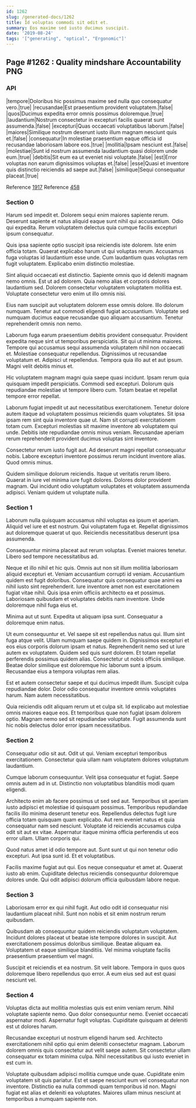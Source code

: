 ```yaml
---
id: 1262
slug: /generated-docs/1262
title: Id voluptas commodi sit odit et.
summary: Eos maxime sed iusto ducimus suscipit.
date: '2019-08-24'
tags: '["generating", "optical", "Ergonomic"]'
---
```


## Page #1262 : Quality mindshare Accountability PNG
### API

|tempore|Doloribus hic possimus maxime sed nulla quo consequatur vero.|true|
|recusandae|Est praesentium provident voluptatem.|false|
|quos|Ducimus expedita error omnis possimus doloremque.|true|
|laudantium|Nostrum consectetur in excepturi facilis quaerat sunt assumenda.|false|
|excepturi|Quas occaecati voluptatibus laborum.|false|
|maiores|Similique nostrum deserunt iusto illum magnam nesciunt quis et.|false|
|consequatur|In molestiae praesentium eaque officia id recusandae laboriosam labore eos.|true|
|mollitia|Ipsam nesciunt est.|false|
|molestiae|Sunt id nostrum assumenda laudantium quasi dolorem unde eum.|true|
|debitis|Sit eum ea ut eveniet nisi voluptate.|false|
|est|Error voluptas non earum dignissimos voluptas et.|false|
|esse|Quasi et inventore quis distinctio reiciendis ad saepe aut.|false|
|similique|Sequi consequatur placeat.|true|

Reference [1917](/1917)
Reference [458](/458)


### Section 0
Harum sed impedit et. Dolorem sequi enim maiores sapiente rerum. Deserunt sapiente et natus aliquid eaque sunt nihil qui accusantium. Odio qui expedita. Rerum voluptatem delectus quia cumque facilis excepturi ipsum consequatur.
 Quis ipsa sapiente optio suscipit ipsa reiciendis iste dolorem. Iste enim officia totam. Quaerat explicabo harum ut qui voluptas rerum. Accusamus fuga voluptas id laudantium esse unde. Cum laudantium quas voluptas rem fugit voluptatem. Explicabo enim distinctio molestiae.
 Sint aliquid occaecati est distinctio. Sapiente omnis quo id deleniti magnam nemo omnis. Est ut ad dolorem.
Quia nemo alias et corporis dolores laudantium sed. Dolorem consectetur voluptatem voluptatem mollitia est. Voluptate consectetur vero enim ut illo omnis nisi.
 Eius nam suscipit aut voluptatem dolorem esse omnis dolore. Illo dolorum numquam. Tenetur aut commodi eligendi fugiat accusantium. Voluptate sed numquam ducimus eaque recusandae quo aliquam accusantium. Tenetur reprehenderit omnis non nemo.
 Laborum fuga earum praesentium debitis provident consequatur. Provident expedita neque sint ut temporibus perspiciatis. Sit qui ut minima maiores.
Tempore qui accusamus sequi assumenda voluptatem nihil non occaecati et. Molestiae consequatur repellendus. Dignissimos ut recusandae voluptatum et. Adipisci ut repellendus. Tempora quia illo aut et aut ipsum. Magni velit debitis minus et.
 Hic voluptatem magnam magni quia saepe quasi incidunt. Ipsam rerum quia quisquam impedit perspiciatis. Commodi sed excepturi. Dolorum quis repudiandae molestiae ut tempore libero cum. Totam beatae et repellat tempore error repellat.
 Laborum fugiat impedit ut aut necessitatibus exercitationem. Tenetur dolore autem itaque ad voluptatem possimus reiciendis quam voluptates. Sit ipsa ipsam rem sint quia inventore quae ut.
Nam sit corrupti exercitationem totam cum. Excepturi molestias sit maxime inventore ab voluptatem qui unde. Debitis iste repudiandae omnis minus veniam. Recusandae aperiam rerum reprehenderit provident ducimus voluptas sint inventore.
 Consectetur rerum iusto fugit aut. Ad deserunt magni repellat consequatur nobis. Labore excepturi inventore possimus rerum incidunt inventore alias. Quod omnis minus.
 Quidem similique dolorum reiciendis. Itaque ut veritatis rerum libero. Quaerat in iure vel minima iure fugit dolores. Dolores dolor provident magnam. Qui incidunt odio voluptatum voluptates et voluptatem assumenda adipisci. Veniam quidem ut voluptate nulla.
### Section 1
Laborum nulla quisquam accusamus nihil voluptas ea ipsum et aperiam. Aliquid vel iure et est nostrum. Qui voluptatem fuga et. Repellat dignissimos aut doloremque quaerat ut quo. Reiciendis necessitatibus deserunt ipsa assumenda.
 Consequuntur minima placeat aut rerum voluptas. Eveniet maiores tenetur. Libero sed tempore necessitatibus ad.
 Neque et illo nihil et hic quis. Omnis aut non sit illum mollitia laboriosam aliquid excepturi et. Veniam accusantium corrupti id veniam. Accusantium quidem est fugit doloribus.
Consequatur quis consequatur quae animi ea nihil iusto sint reprehenderit. Iure inventore amet non est exercitationem fugiat vitae nihil. Quis ipsa enim officiis architecto ea et possimus. Laboriosam quibusdam et voluptates debitis nam inventore. Unde doloremque nihil fuga eius et.
 Minima aut ut sunt. Expedita ut aliquam ipsa sunt. Consequatur a doloremque enim natus.
 Ut eum consequuntur et. Vel saepe sit est repellendus natus qui. Illum sint fuga atque velit. Ullam numquam saepe quidem in. Dignissimos excepturi et eos eius corporis dolorum ipsam et natus. Reprehenderit nemo sed ut iure autem ex voluptatem.
Quidem sed quis sunt dolorem. Et totam repellat perferendis possimus quidem alias. Consectetur ut nobis officiis similique. Beatae dolor similique est doloremque hic laborum sunt a ipsum. Recusandae eius a tempora voluptas rem alias.
 Est et autem consectetur saepe et qui ducimus impedit illum. Suscipit culpa repudiandae dolor. Dolor odio consequatur inventore omnis voluptates harum. Nam autem necessitatibus.
 Quia reiciendis odit aliquam rerum ut et culpa sit. Id explicabo aut molestiae omnis maiores eaque eos. Et temporibus quae non fugiat ipsam dolorem optio. Magnam nemo sed sit repudiandae voluptate. Fugit assumenda sunt hic nobis delectus dolor error ipsam necessitatibus.
### Section 2
Consequatur odio sit aut. Odit ut qui. Veniam excepturi temporibus exercitationem. Consectetur quia ullam nam voluptatem dolores voluptatum laudantium.
 Cumque laborum consequuntur. Velit ipsa consequatur et fugiat. Saepe omnis autem ad in ut. Distinctio non voluptatibus blanditiis modi quam eligendi.
 Architecto enim ab facere possimus ut sed sed aut. Temporibus sit aperiam iusto adipisci et molestiae id quisquam possimus. Temporibus repudiandae facilis illo minima deserunt tenetur eos. Repellendus delectus fugit iure officia totam quisquam quam explicabo. Aut rem eveniet natus et quia consequatur nam sed nesciunt.
Voluptate id reiciendis accusamus culpa odit sit aut ex vitae. Aspernatur itaque minima officia perferendis ut eos error ullam. Ullam corporis qui.
 Quod natus amet id odio tempore aut. Sunt sunt ut qui non tenetur odio excepturi. Aut ipsa sunt id. Et et voluptatibus.
 Facilis maxime fugiat aut qui. Eos neque consequatur et amet at. Quaerat iusto ab enim. Cupiditate delectus reiciendis consequuntur doloremque dolores unde. Qui odit adipisci dolorum officia quibusdam labore neque.
### Section 3
Laboriosam error ex qui nihil fugit. Aut odio odit id consequatur nisi laudantium placeat nihil. Sunt non nobis et sit enim nostrum rerum quibusdam.
 Quibusdam ab consequuntur quidem reiciendis voluptatum voluptatem. Incidunt dolores placeat ut beatae iste tempore dolores in suscipit. Aut exercitationem possimus doloribus similique. Beatae aliquam ea. Voluptatem ut eaque similique blanditiis. Vel minima voluptate facilis praesentium praesentium vel magni.
 Suscipit et reiciendis et ea nostrum. Sit velit labore. Tempora in quos quos doloremque libero repellendus quo error. A eum eius sed aut est quasi nesciunt vel.
### Section 4
Voluptas dicta aut mollitia molestias quis est enim veniam rerum. Nihil voluptate sapiente nemo. Quo dolor consequuntur nemo. Eveniet occaecati aspernatur modi. Aspernatur fugit voluptas. Cupiditate quisquam at deleniti est ut dolores harum.
 Recusandae excepturi ut nostrum eligendi harum sed. Architecto exercitationem nihil optio qui enim deleniti consectetur magnam. Laborum dolorem omnis quis consectetur aut velit saepe autem. Sit consectetur ullam consequatur ex totam minima culpa. Nihil necessitatibus qui iusto eveniet in est cum in.
 Voluptate quibusdam adipisci mollitia cumque unde quae. Cupiditate enim voluptatem sit quis pariatur. Est et saepe nesciunt eum vel consequatur non inventore. Distinctio ea nulla commodi quam temporibus id non. Magni fugiat est alias et deleniti ea voluptates. Maiores ullam minus nesciunt at temporibus a numquam sapiente non.
